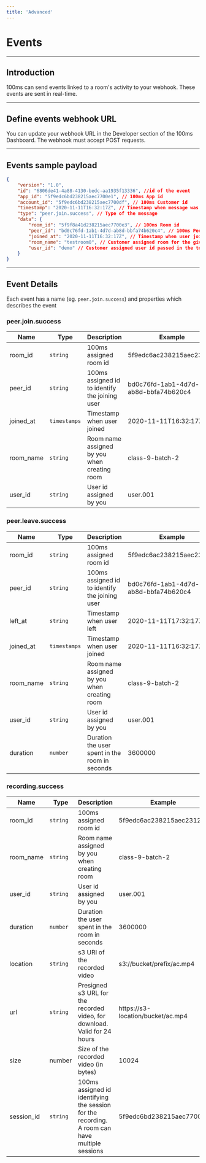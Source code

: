 ```yaml
---
title: 'Advanced'
---
```


# Events

---

## Introduction

100ms can send events linked to a room's activity to your webhook. These events are sent in real-time.

---

## Define events webhook URL

You can update your webhook URL in the Developer section of the 100ms Dashboard. The webhook must accept POST requests.

---

## Events sample payload

```json
{
    "version": "1.0",
    "id": "6806de41-4a88-4130-bedc-aa1935f13336", //id of the event
    "app_id": "5f9edc6bd238215aec7700e1", // 100ms App id
    "account_id": "5f9edc6bd238215aec7700df", // 100ms Customer id
    "timestamp": "2020-11-11T16:32:17Z", // Timestamp when message was generated
    "type": "peer.join.success", // Type of the message
    "data": {
        "room_id": "5f9f8a41d238215aec7700e3", // 100ms Room id
        "peer_id": "bd0c76fd-1ab1-4d7d-ab8d-bbfa74b620c4", // 100ms Peer id
        "joined_at": "2020-11-11T16:32:17Z", // Timestamp when user joined
        "room_name": "testroom0", // Customer assigned room for the given room id
        "user_id": "demo" // Customer assigned user id passed in the token
    }
}
```

---

## Event Details

Each event has a name (eg. `peer.join.success`) and properties which describes the event

### **peer.join.success**

| Name      | Type         | Description                                    | Example                              |
| --------- | ------------ | ---------------------------------------------- | ------------------------------------ |
| room_id   | `string`     | 100ms assigned room id                         | 5f9edc6ac238215aec2312df             |
| peer_id   | `string`     | 100ms assigned id to identify the joining user | bd0c76fd-1ab1-4d7d-ab8d-bbfa74b620c4 |
| joined_at | `timestamps` | Timestamp when user joined                     | 2020-11-11T16:32:17Z                 |
| room_name | `string`     | Room name assigned by you when creating room   | class-9-batch-2                      |
| user_id   | `string`     | User id assigned by you                        | user.001                             |

### **peer.leave.success**

| Name      | Type         | Description                                    | Example                              |
| --------- | ------------ | ---------------------------------------------- | ------------------------------------ |
| room_id   | `string`     | 100ms assigned room id                         | 5f9edc6ac238215aec2312df             |
| peer_id   | `string`     | 100ms assigned id to identify the joining user | bd0c76fd-1ab1-4d7d-ab8d-bbfa74b620c4 |
| left_at   | `string`     | Timestamp when user left                       | 2020-11-11T17:32:17Z                 |
| joined_at | `timestamps` | Timestamp when user joined                     | 2020-11-11T16:32:17Z                 |
| room_name | `string`     | Room name assigned by you when creating room   | class-9-batch-2                      |
| user_id   | `string`     | User id assigned by you                        | user.001                             |
| duration  | `number`     | Duration the user spent in the room in seconds | 3600000                              |

### **recording.success**

| Name       | Type     | Description                                                                                    | Example                           |
| ---------- | -------- | ---------------------------------------------------------------------------------------------- | --------------------------------- |
| room_id    | `string` | 100ms assigned room id                                                                         | 5f9edc6ac238215aec2312df          |
| room_name  | `string` | Room name assigned by you when creating room                                                   | class-9-batch-2                   |
| user_id    | `string` | User id assigned by you                                                                        | user.001                          |
| duration   | `number` | Duration the user spent in the room in seconds                                                 | 3600000                           |
| location   | `string` | s3 URI of the recorded video                                                                   | s3://bucket/prefix/ac.mp4         |
| url        | `string` | Presigned s3 URL for the recorded video, for download. Valid for 24 hours                      | https://s3-location/bucket/ac.mp4 |
| size       | number   | Size of the recorded video (in bytes)                                                          | 10024                             |
| session_id | `string` | 100ms assigned id identifying the session for the recording. A room can have multiple sessions | 5f9edc6bd238215aec7700df          |

